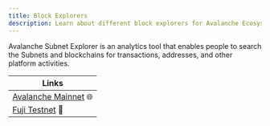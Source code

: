 ```yaml
---
title: Block Explorers
description: Learn about different block explorers for Avalanche Ecosystem.
---
```


Avalanche Subnet Explorer is an analytics tool that enables people to search the Subnets and blockchains for transactions, addresses, and other platform activities.

|Links                                                 |
|------------------------------------------------------|
|[Avalanche Mainnet](https://subnets.avax.network/) 🌐 |
|[Fuji Testnet](https://subnets-test.avax.network/) 🧪 |
